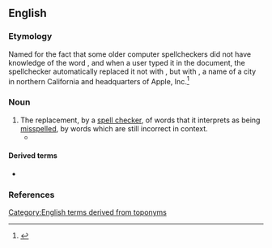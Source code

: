 ==English==

===Etymology===
Named for the fact that some older computer spellcheckers did not have knowledge of the word {{m|en|cooperation}}, and when a user typed it in the document, the spellchecker automatically replaced it not with {{m|en|cooperation}}, but with {{m|en|Cupertino}}, a name of a city in northern California and headquarters of Apple, Inc.<ref>{{cite-web|title=When Spellcheckers Attack: Perils of the Cupertino Effect|date=2007-11-01|author=Ben Zimmer|authorlink=Ben Zimmer|work=OUPBlog|url=https://blog.oup.com/2007/11/spellchecker/}}</ref>

===Noun===
{{examples|
* {{l|en|cooperation}} → {{l|en|Cupertino}}
* {{l|en|identified|(i)dentified}} → {{l|en|denitrified}}
* infurmation → {{l|en|infuriation}}
* {{l|en|Freud}} → {{l|en|fraud}}
* {{l|en|sua sponte}} → {{l|en|sea sponge}}
}}
{{en-noun|?}}

# The replacement, by a [[spell checker]], of words that it interprets as being [[misspell]]ed, by words which are still incorrect in context.
#* {{quote-book|en|year=2015|author=Arhlene A. Flowers|title=Global Writing for Public Relations|publisher=Routledge|isbn=9781317683865|url=https://books.google.com/books?id=VcQ0CwAAQBAJ&pg=PT351&dq=%22Cupertino+effect%22&hl=&cd=4&source=gbs_api#v=onepage&q=%22Cupertino%20effect%22&f=false|text=Although computer dictionaries have improved, the '''Cupertino effect''' still creates havoc.}}

====Derived terms====
* {{l|en|Cupertino}}

===References===
<references/>

[[Category:English terms derived from toponyms]]